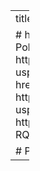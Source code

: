 ---
title: "Economics"

# how to add subtitles? 
# Essays
about:
  template: solana
  links: 
    - text: Public Policy Outcomes for Unemployment
      href: https://drive.google.com/file/d/1yCuXSjUNPY4yJ9yavXzRk0nEC4grYDq3/view?usp=sharing
      target: _blank
    - text: The Economics of Weight-Loss Medication
      href: https://drive.google.com/file/d/1dp66rKBVU0tjBBaJffeo2tkK5Is1mK3j/view?usp=sharing
      target: _blank
    - text: Pandemic Policy-Making
      href: https://drive.google.com/file/d/1ydYBM3-RQLYYk2KRMEwTRZCk6ZkGwqVm/view?usp=sharing
      target: _blank

# Projects
listing:
  contents: econ_projs
---